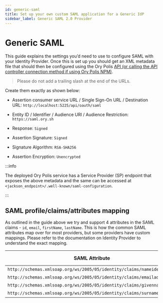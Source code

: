 ```yaml
---
id: generic-saml
title: Set up your own custom SAML application for a Generic IdP
sidebar_label: Generic SAML 2.0 Provider
---
```


# Generic SAML

This guide explains the settings you’d need to use to configure SAML with your Identity Provider. Once this is set up you should
get an XML metadata file that should then be configured using the Ory Polis
[API (or calling the API controller connection method if using Ory Polis NPM)](../sso-flow/index.mdx#21-add-connection).

> Please do not add a trailing slash at the end of the URLs.

Create them exactly as shown below:

- Assertion consumer service URL / Single Sign-On URL / Destination URL: `http://localhost:5225/api/oauth/saml`

- Entity ID / Identifier / Audience URI / Audience Restriction: `https://saml.ory.sh`

- Response: `Signed`

- Assertion Signature: `Signed`

- Signature Algorithm: `RSA-SHA256`

- Assertion Encryption: `Unencrypted`

:::info

The deployed Ory Polis service has a Service Provider (SP) endpoint that exposes the above metadata and the same can be accessed
at `<jackson_endpoint>/.well-known/saml-configuration`.

:::

## SAML profile/claims/attributes mapping

As outlined in the guide above we try and support 4 attributes in the SAML claims - `id`, `email`, `firstName`, `lastName`. This
is how the common SAML attributes map over for most providers, but some providers have custom mappings. Please refer to the
documentation on Identity Provider to understand the exact mapping.

| SAML Attribute                                                         | Ory Polis mapping |
| ---------------------------------------------------------------------- | ----------------- |
| `http://schemas.xmlsoap.org/ws/2005/05/identity/claims/nameidentifier` | id                |
| `http://schemas.xmlsoap.org/ws/2005/05/identity/claims/emailaddress`   | email             |
| `http://schemas.xmlsoap.org/ws/2005/05/identity/claims/givenname`      | firstName         |
| `http://schemas.xmlsoap.org/ws/2005/05/identity/claims/surname`        | lastName          |
